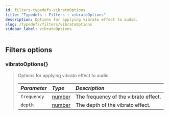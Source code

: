 ```yaml
---
id: filters-typedefs-vibratoOptions
title: "Typedefs : Filters : vibratoOptions"
description: Options for applying vibrato effect to audio.
slug: /typedefs/filters/vibratoOptions
sidebar_label: vibratoOptions
---
```



## Filters options

### vibratoOptions\{}

> Options for applying vibrato effect to audio.
>
> | <i className="fa-solid fa-hashtag"/> Parameter | <i className="fa-solid fa-font"/> Type                                                            | <i className="fa-solid fa-list"/> Description |
> |:-----------------------------------------------|:--------------------------------------------------------------------------------------------------|:----------------------------------------------|
> | `frequency`                                    | [number](https://developer.mozilla.org/en-US/docs/Web/JavaScript/Reference/Global_Objects/Number) | The frequency of the vibrato effect.          |
> | `depth`                                        | [number](https://developer.mozilla.org/en-US/docs/Web/JavaScript/Reference/Global_Objects/Number) | The depth of the vibrato effect.              |